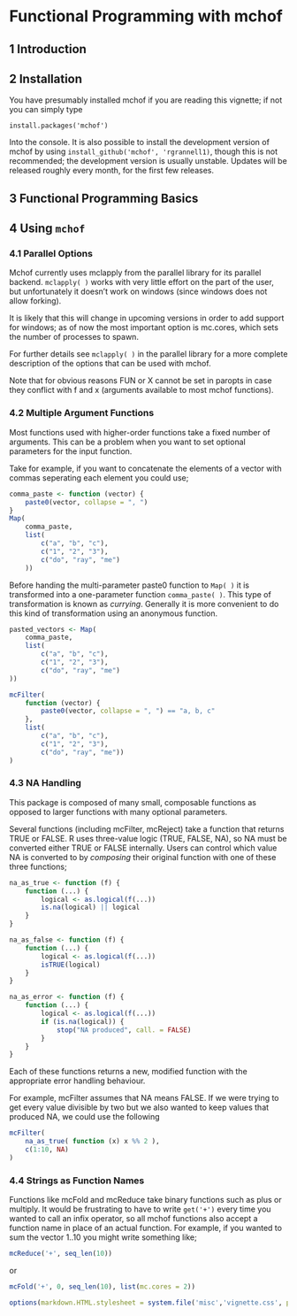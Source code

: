 <!--
%\VignetteEngine{knitr}
%\VignetteIndexEntry{Functional Programming with mchof}
-->

Functional Programming with mchof
=================================

## 1 Introduction

## 2 Installation

You have presumably installed mchof if you are reading this vignette; if not
you can simply type
```
install.packages('mchof')
```
Into the console. It is also possible to install the 
development version of mchof by using `install_github('mchof', 'rgrannell1)`, 
though this is not recommended; the development version is usually unstable. 
Updates will be released roughly every month, for the first few releases.

## 3 Functional Programming Basics

## 4 Using `mchof`

### 4.1 Parallel Options

Mchof currently uses mclapply from the parallel library for its parallel backend. 
`mclapply( )` works with very little effort on the part of the user, but unfortunately
it doesn't work on windows (since windows does not allow forking). 

It is likely that this will change in upcoming versions in order to add support for windows;
as of now the most important option is mc.cores, which sets the number of 
processes to spawn. 

For further details see `mclapply( )` in the parallel library for a more complete 
description of the options that can be used with mchof. 

Note that for obvious reasons FUN or X cannot be set in paropts in case they
conflict with f and x (arguments available to most mchof functions).

### 4.2 Multiple Argument Functions

Most functions used with higher-order functions take a fixed number of arguments.
This can be a problem when you want to set optional parameters for the input function.

Take for example, if you want to concatenate the elements of a vector with commas
seperating each element you could use;

```r
comma_paste <- function (vector) {
	paste0(vector, collapse = ", ")
}
Map(
	comma_paste, 
	list(
		c("a", "b", "c"),
		c("1", "2", "3"),
		c("do", "ray", "me")
	))
```

Before handing the multi-parameter paste0 function to `Map( )` it is transformed
into a one-parameter function `comma_paste( )`. This type of transformation is 
known as *currying*. Generally it is more convenient to do this kind of transformation
using an anonymous function.

```r
pasted_vectors <- Map(
	comma_paste, 
	list(
		c("a", "b", "c"),
		c("1", "2", "3"),
		c("do", "ray", "me")
))

mcFilter(
	function (vector) {
		paste0(vector, collapse = ", ") == "a, b, c"	
	},
	list(
		c("a", "b", "c"),
		c("1", "2", "3"),
		c("do", "ray", "me"))
)
```

### 4.3 NA Handling

This package is composed of many small, composable functions as opposed to larger 
functions with many optional parameters. 

Several functions (including mcFilter, mcReject) take a function that returns
TRUE or FALSE. R uses three-value logic (TRUE, FALSE, NA), so NA must be converted
either TRUE or FALSE internally. Users can control which value
NA is converted to by *composing* their original function with one of these 
three functions;

```r
na_as_true <- function (f) {
	function (...) {
		logical <- as.logical(f(...))
		is.na(logical) || logical
	}
}
```

```r
na_as_false <- function (f) {
	function (...) {
		logical <- as.logical(f(...))
		isTRUE(logical)
	}
}
```

```r
na_as_error <- function (f) {
	function (...) {
		logical <- as.logical(f(...))
		if (is.na(logical)) {
			stop("NA produced", call. = FALSE)
		}
	}
}
```

Each of these functions returns a new, modified function with the appropriate
error handling behaviour.

For example, mcFilter assumes that NA means FALSE. If we were trying to get every
value divisible by two but we also wanted to keep values that produced NA, we 
could use the following

```r
mcFilter(
	na_as_true( function (x) x %% 2 ),
	c(1:10, NA)
)
```

### 4.4 Strings as Function Names

Functions like mcFold and mcReduce take binary functions such as plus or multiply.
It would be frustrating to have to write `get('+')` every time you wanted to call
an infix operator, so all mchof functions also accept a function name
in place of an actual function. For example, if you wanted to sum the vector 
1..10 you might write something like; 

```r
mcReduce('+', seq_len(10))
```

or

```r
mcFold('+', 0, seq_len(10), list(mc.cores = 2))
```

```r
options(markdown.HTML.stylesheet = system.file('misc','vignette.css', package='knitr'))
```

